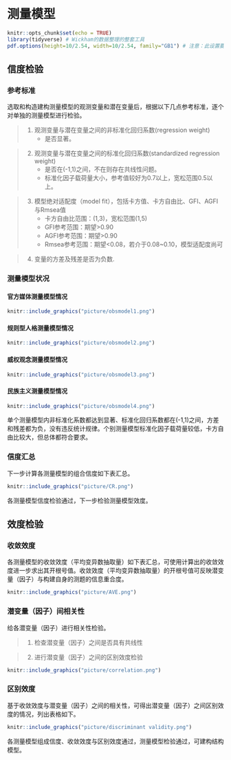 # 测量模型 {#obsmodel}

```{r setup, include=FALSE}
knitr::opts_chunk$set(echo = TRUE)
library(tidyverse) # Wickham的数据整理的整套工具
pdf.options(height=10/2.54, width=10/2.54, family="GB1") # 注意：此设置要放在最后
```

## 信度检验 {#obsmodel-intro}

### 参考标准 {#obsmodel-standar} 

选取和构造建构测量模型的观测变量和潜在变量后，根据以下几点参考标准，逐个对单独的测量模型进行检验。

> 1. 观测变量与潜在变量之间的非标准化回归系数(regression weight)
>    - 是否显著。   
    
> 2. 观测变量与潜在变量之间的标准化回归系数(standardized regression weight)
>    - 是否在(-1,1)之间，不在则存在共线性问题。   
>    - 标准化因子载荷量大小，参考值较好为0.7以上，宽松范围0.5以上。    
    
> 3. 模型绝对适配度（model fit），包括卡方值、卡方自由比、GFI、AGFI与Rmsea值     
>    - 卡方自由比范围：(1,3)，宽松范围(1,5)
>    - GFI参考范围：期望>0.90
>    - AGFI参考范围：期望>0.90
>    - Rmsea参考范围：期望<0.08，若介于0.08~0.10，模型适配度尚可

> 4. 变量的方差及残差是否为负数.

### 测量模型状况 {#obsmodel-situation}

#### 官方媒体测量模型情况 {-}
```{r fig.cap="obsmodel1"}
knitr::include_graphics("picture/obsmodel1.png")
```
     
#### 规则型人格测量模型情况 {-}     
```{r fig.cap="obsmodel2"}
knitr::include_graphics("picture/obsmodel2.png")
```
     
#### 威权观念测量模型情况 {-}
```{r fig.cap="obsmodel3"}
knitr::include_graphics("picture/obsmodel3.png")
```
    
#### 民族主义测量模型情况 {-}
```{r fig.cap="obsmodel4"}
knitr::include_graphics("picture/obsmodel4.png")
```

单个测量模型内非标准化系数都达到显著、标准化回归系数都在(-1,1)之间，方差和残差都为负，没有违反统计规律。个别测量模型标准化因子载荷量较低，卡方自由比较大，但总体都符合要求。
    
### 信度汇总 {#obsmodel-summary}

下一步计算各测量模型的组合信度如下表汇总。
```{r fig.cap="CR"}
knitr::include_graphics("picture/CR.png")
```

各测量模型信度检验通过，下一步检验测量模型效度。

## 效度检验 {#obsmodel-def}
    
### 收敛效度 {#obsmodel-defa}  

各测量模型的收敛效度（平均变异数抽取量）如下表汇总，可使用计算出的收敛效度进一步求出其开根号值。收敛效度（平均变异数抽取量）的开根号值可反映潜变量（因子）与构建自身的测题的信息重合度。
```{r fig.cap="AVE"}
knitr::include_graphics("picture/AVE.png")
```
   
### 潜变量（因子）间相关性 {#obsmodel-defb}   

给各潜变量（因子）进行相关性检验。  

> 1. 检查潜变量（因子）之间是否具有共线性  

> 2. 进行潜变量（因子）之间的区别效度检验   

```{r fig.cap="correlation"}
knitr::include_graphics("picture/correlation.png")
```
     
### 区别效度 {#obsmodel-defc}
基于收敛效度与潜变量（因子）之间的相关性，可得出潜变量（因子）之间区别效度的情况，列出表格如下。
```{r fig.cap="discriminant validity"}
knitr::include_graphics("picture/discriminant validity.png")
```

各测量模型组成信度、收敛效度与区别效度通过，测量模型检验通过，可建构结构模型。

